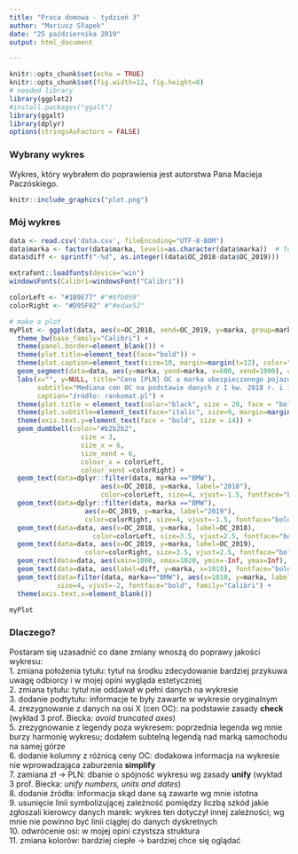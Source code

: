 ```yaml
---
title: "Praca domowa - tydzień 3"
author: "Mariusz Słapek"
date: "25 października 2019"
output: html_document

---
```


```r
knitr::opts_chunk$set(echo = TRUE)
knitr::opts_chunk$set(fig.width=12, fig.height=8) 
# needed library
library(ggplot2)
#install.packages("ggalt")
library(ggalt)
library(dplyr)
options(stringsAsFactors = FALSE)
```

### Wybrany wykres

Wykres, który wybrałem do poprawienia jest autorstwa Pana Macieja Paczóskiego.

```r
knitr::include_graphics("plot.png")
```

### Mój wykres

```r
data <- read.csv('data.csv', fileEncoding="UTF-8-BOM")
data$marka <- factor(data$marka, levels=as.character(data$marka))  # for right ordering of the dumbells
data$diff <- sprintf("-%d", as.integer((data$OC_2018-data$OC_2019)))
```

```r

extrafont::loadfonts(device="win")
windowsFonts(Calibri=windowsFont("Calibri"))

colorLeft <- "#1B9E77" #"#9fb059"
colorRight <- "#D95F02" #"#edae52"

# make a plot
myPlot <- ggplot(data, aes(x=OC_2018, xend=OC_2019, y=marka, group=marka)) +
  theme_bw(base_family="Calibri") +
  theme(panel.border=element_blank()) +
  theme(plot.title=element_text(face="bold")) +
  theme(plot.caption=element_text(size=10, margin=margin(t=12), color="#7a7d7e")) +
  geom_segment(data=data, aes(y=marka, yend=marka, x=600, xend=1000), color="#b2b2b2", size=0.15) +
  labs(x="", y=NULL, title="Cena [PLN] OC a marka ubezpieczonego pojazdu",
       subtitle="Mediana cen OC na podstawie danych z I kw. 2018 r. i I kw. 2019 r.",
       caption="źródło: rankomat.pl") +
  theme(plot.title = element_text(color="black", size = 20, face = "bold", hjust=0.5)) +
  theme(plot.subtitle=element_text(face="italic", size=9, margin=margin(b=12), hjust=0.5)) +
  theme(axis.text.y=element_text(face = "bold", size = 14)) +
  geom_dumbbell(color="#b2b2b2", 
                  size = 3,
                  size_x = 6, 
                  size_xend = 6,
                  colour_x = colorLeft,
                  colour_xend =colorRight) + 
  geom_text(data=dplyr::filter(data, marka =="BMW"),
                       aes(x=OC_2018, y=marka, label="2018"),
                       color=colorLeft, size=4, vjust=-1.5, fontface="bold", family="Calibri") +
  geom_text(data=dplyr::filter(data, marka =="BMW"),
                   aes(x=OC_2019, y=marka, label="2019"),
                   color=colorRight, size=4, vjust=-1.5, fontface="bold", family="Calibri") +
  geom_text(data=data, aes(x=OC_2018, y=marka, label=OC_2018),
                     color=colorLeft, size=3.5, vjust=2.5, fontface="bold", family="Calibri") +
  geom_text(data=data, aes(x=OC_2019, y=marka, label=OC_2019),
                   color=colorRight, size=3.5, vjust=2.5, fontface="bold", family="Calibri") +
  geom_rect(data=data, aes(xmin=1000, xmax=1020, ymin=-Inf, ymax=Inf), fill="#efefe3") +
  geom_text(data=data, aes(label=diff, y=marka, x=1010), fontface="bold", size=4, family="Calibri") +
  geom_text(data=filter(data, marka=="BMW"), aes(x=1010, y=marka, label="zmiana"),
            size=4, vjust=-2, fontface="bold", family="Calibri") +
  theme(axis.text.x=element_blank())

myPlot

```


### Dlaczego?
Postaram się uzasadnić co dane zmiany wnoszą do poprawy jakości wykresu:  
1. zmiana położenia tytułu: tytuł na środku zdecydowanie bardziej przykuwa uwagę odbiorcy i w mojej opini wygląda estetyczniej  
2. zmiana tytułu: tytuł nie oddawał w pełni danych na wykresie   
3. dodanie podtytułu: informacje te były zawarte w wykresie oryginalnym  
4. zrezygnowanie z danych na osi X (cen OC): na podstawie zasady **check** (wykład 3 prof. Biecka: *avoid truncated axes*)  
5. zrezygnowanie z legendy poza wykresem: poprzednia legenda wg mnie burzy harmonię wykresu; dodałem subtelną legendą nad marką samochodu na samej górze  
6. dodanie kolumny z różnicą ceny OC: dodakowa informacja na wykresie nie wprowadzająca zaburzenia **simplify**  
7. zamiana zł -> PLN: dbanie o spójność wykresu wg zasady **unify** (wykład 3 prof. Biecka: *unify numbers, units and dates*)  
8. dodanie źródła: informacja skąd dane są zawarte wg mnie istotna  
9. usunięcie linii symbolizującej zależność pomiędzy liczbą szkód jakie zgłoszali kierowcy danych marek: wykres ten dotyczył innej zależności; wg mnie nie powinno być linii ciągłej do danych dyskretnych  
10. odwrócenie osi: w mojej opini czystsza struktura  
11. zmiana kolorów: bardziej ciepłe -> bardziej chce się oglądać  


